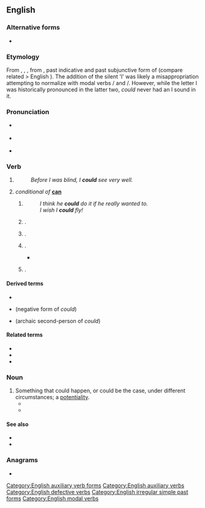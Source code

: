 ==English==

===Alternative forms===
* {{l|en|cou’d}} {{qualifier|obsolete}}

===Etymology===
From {{inh|en|enm|coude}}, {{m|enm|couthe}}, {{m|enm|cuthe}}, from {{etyl|ang|en}} {{m|ang|cūþe}}, past indicative and past subjunctive form of {{m|ang|cunnan||to be able}} (compare related {{m|ang|cūþ}} > English {{m|en|couth}}). The addition of the silent 'l' was likely a misappropriation attempting to normalize with modal verbs {{m|en|will}}/{{m|en|would}} and {{m|en|shall}}/{{m|en|should}}.
However, while the letter l was historically pronounced in the latter two, ''could'' never had an l sound in it.

===Pronunciation===
* {{a|stressed}} {{IPA|/kʊd/|lang=en}}
* {{a|unstressed}} {{IPA|/kəd/|lang=en}}
{{audio|en-us-could.ogg|Audio (US)|lang=en}}
* {{rhymes|ʊd|lang=en}}

===Verb===
{{head|en|verb form}}

# {{en-simple past of|can}}
#: ''Before I was blind, I '''could''' see very well.''
# ''conditional of'' '''[[can]]'''
## {{non-gloss definition|Used as a past subjunctive (contrary to fact).}}
##: ''I think he '''could''' do it if he really wanted to.''
##: ''I wish I '''could''' fly!''
## {{non-gloss definition|Used to politely ask for [[permission]] to do something}}.
##: {{ux|en|'''Could''' I borrow your coat?}}
## {{non-gloss definition|Used to politely ask for someone else to do something}}.
##: {{ux|en|'''Could''' you proofread this email?}}
## {{non-gloss definition|Used to show the [[possibility]] that something [[might]] happen}}.
##* {{quote-magazine|date=2013-06-29|volume=407|issue=8842|page=55|magazine={{w|The Economist}}
|title=[http://www.economist.com/news/international/21580191-edward-snowdens-odyssey-leaves-america-nonplussed-and-its-allies-dismayed-russia-china Travels and travails]
|passage=Even without hovering drones, a lurking assassin, a thumping score and a denouement, the real-life story of Edward Snowden, a rogue spy on the run, '''could''' be straight out of the cinema. But, as with Hollywood, the subplots and exotic locations may distract from the real message: America’s discomfort and its foes’ glee.}}
##: {{ux|en|We '''could''' rearrange the time if you like.}}
## {{non-gloss definition|Used to [[suggest]] something}}.
##: {{ux|en|You '''could''' try adding more salt to the soup.}}

====Derived terms====
* {{l|en|could've}}
* {{l|en|couldn't}} (negative form of ''could'')
* {{l|en|couldst}} (archaic second-person of ''could'')

====Related terms====
* {{l|en|can}}
* {{l|en|should}}
* {{l|en|would}}

===Noun===
{{en-noun}}

# Something that could happen, or could be the case, under different circumstances; a [[potentiality]].
#* {{quote-text|year=1996|author=Fred Shoemaker|title=Extraordinary Golf: The Art of the Possible|page=88|passage=When the golf ball is there, the whole self-interference package — the hopes, worries, and fears; the thoughts on how-to and how-not-to; the woulds, the '''coulds''', and the shoulds — is there too.}}
#* {{quote-text|year=2010|author=Shushona Novos|title=The Personal Universal: A Guidebook for Spiritual Evolution|page=395|passage=Shushona you must learn to rightfully prioritize all the woulds, shoulds and '''coulds''' of your life.}}

====See also====
* {{l|en|Appendix:English modal verbs}}
* {{l|en|Appendix:English tag questions}}

===Anagrams===
* {{anagrams|en|Cloud|cloud}}

[[Category:English auxiliary verb forms]]
[[Category:English auxiliary verbs]]
[[Category:English defective verbs]]
[[Category:English irregular simple past forms]]
[[Category:English modal verbs]]
